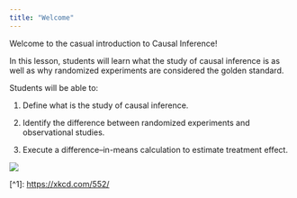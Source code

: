 ```yaml
---
title: "Welcome"
---
```


Welcome to the casual introduction to Causal Inference!

In this lesson, students will learn what the study of causal inference is as well as why randomized experiments are considered the golden standard.

Students will be able to:

1.  Define what is the study of causal inference.

2.  Identify the difference between randomized experiments and observational studies.

3.  Execute a difference–in-means calculation to estimate treatment effect.

[![](images/xkcd_causation.png)](https://xkcd.com/552/)

\[\^1\]: <https://xkcd.com/552/>
